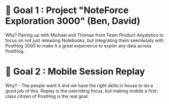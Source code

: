 # 🎯 Goal 1 : Project "NoteForce Exploration 3000" (Ben, David)

Why? Pairing up with Michael and Thomas from Team Product Anyalytics to focus on not just releasing Notebooks, but integrating them seemlessly with PostHog 3000 to make it a great experience to explor any data across PostHog.


# 🎯 Goal 2 : Mobile Session Replay

Why? - The people want it and we have the right skills in house to do a good job of this. Replay is the overriding focus, but making mobile a first-class citizen of PostHog is the real goal.
